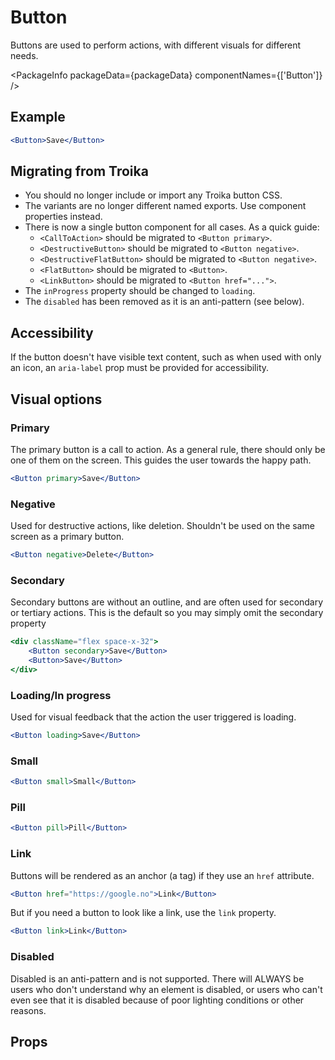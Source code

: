 
# Button

Buttons are used to perform actions, with different visuals for different needs.

<PackageInfo packageData={packageData} componentNames={['Button']} />

## Example

```jsx example
<Button>Save</Button>
```

## Migrating from Troika

- You should no longer include or import any Troika button CSS.
- The variants are no longer different named exports. Use component properties instead.
- There is now a single button component for all cases. As a quick guide:
    - `<CallToAction>` should be migrated to `<Button primary>`.
    - `<DestructiveButton>` should be migrated to `<Button negative>`.
    - `<DestructiveFlatButton>` should be migrated to `<Button negative>`.
    - `<FlatButton>` should be migrated to `<Button>`.
    - `<LinkButton>` should be migrated to `<Button href="...">`.
- The `inProgress` property should be changed to `loading`.
- The `disabled` has been removed as it is an anti-pattern (see below).

## Accessibility

If the button doesn't have visible text content, such as when used with only an
icon, an `aria-label` prop must be provided for accessibility.

## Visual options

### Primary

The primary button is a call to action. As a general rule, there should only be
one of them on the screen. This guides the user towards the happy path.

```jsx example
<Button primary>Save</Button>
```

### Negative

Used for destructive actions, like deletion. Shouldn't be used on the same
screen as a primary button.

```jsx example
<Button negative>Delete</Button>
```

### Secondary

Secondary buttons are without an outline, and are often used for secondary or
tertiary actions. This is the default so you may simply omit the secondary property

```jsx example
<div className="flex space-x-32">
    <Button secondary>Save</Button>
    <Button>Save</Button>
</div>
```

### Loading/In progress

Used for visual feedback that the action the user triggered is loading.

```jsx example
<Button loading>Save</Button>
```

### Small

```jsx example
<Button small>Small</Button>
```

### Pill

```jsx example
<Button pill>Pill</Button>
```

### Link

Buttons will be rendered as an anchor (a tag) if they use an `href` attribute.

```jsx example
<Button href="https://google.no">Link</Button>
```

But if you need a button to look like a link, use the `link` property.

```jsx example
<Button link>Link</Button>
```

### Disabled

Disabled is an anti-pattern and is not supported. There will ALWAYS be users who don't understand why an element is disabled, or users who can't even see that it is disabled because of poor lighting conditions or other reasons.

## Props

```props packages/button/src/component.tsx

```
